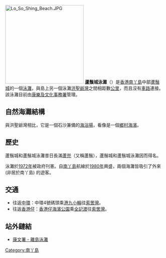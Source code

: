 {{NoteTA
|G1 = Unit
}}
[[File:Lo_So_Shing_Beach.JPG|250px]]
'''蘆鬚城泳灘'''（{{lang-en|Lo So Shing Beach}}）是[[香港|香港]][[南丫島|南丫島]]中部[[蘆鬚城|蘆鬚城]]的一個[[泳灘|泳灘]]，與島上另一個泳灘[[洪聖爺灣|洪聖爺灣]]之間相距數[[公里|公里]]，而且沒有[[車路|車路]]連接。該泳灘目前由[[康樂及文化事務署|康樂及文化事務署]]管理。

==自然海灘結構==
與洪聖爺灣相比，它是一個石沙兼備的[[海浴場|海浴場]]，看像是一個[[鄉村|鄉村]][[海濱|海濱]]。

==歷史==
蘆鬚城和蘆鬚城泳灘昔日長滿[[蘆兜|蘆兜]]（又稱蘆鬚），蘆鬚城和蘆鬚城泳灘因而得名。

泳灘於[[1972年香港|1972年]]被政府刊憲。自[[南丫島|南丫島]]航線於[[1980年香港|1980年]]興盛，兩個海灘皆吸引了外來 (非居於南丫島) 的遊客。

==交通==
*往返[[中環|中環]]：中環4號碼頭乘[[港九小輪|港九小輪]]往[[索罟灣|索罟灣]]。
*往返[[香港仔|香港仔]]：[[香港仔海濱公園|香港仔海濱公園]]乘[[全記渡|全記渡]]往[[索罟灣|索罟灣]]。

==站外鏈結==
*[https://web.archive.org/web/20070810040815/http://www.lcsd.gov.hk/beach/b5/beach-address-is.php 康文署 - 離島泳灘]

{{香港海灘}}
[[Category:南丫島|Category:南丫島]]
